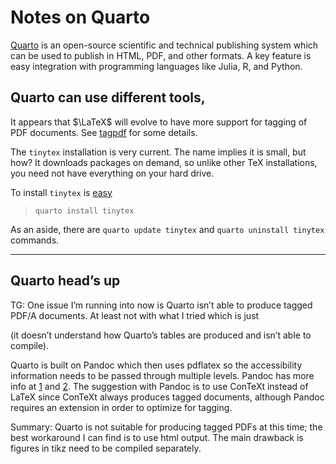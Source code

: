 # Notes on Quarto

[Quarto](https://quarto.org/) is an open-source scientific and technical publishing system which can be used to publish in HTML, PDF, and other formats. A key feature is easy integration with programming languages like Julia, R, and Python.


## Quarto can use different tools,

It appears that $\LaTeX$ will evolve to have more support for tagging of PDF documents. See [tagpdf](https://ctan.org/pkg/tagpdf?lang=en) for some details.

The `tinytex` installation is very current. The name implies it is small, but how? It downloads packages on demand, so unlike other TeX installations, you need not have everything on your hard drive.

To install `tinytex` is [easy](https://quarto.org/docs/output-formats/pdf-engine.html)

> `quarto install tinytex`

As an aside, there are `quarto update tinytex` and `quarto uninstall tinytex` commands.




----

::: {.callout-note}
## Quarto head's up

TG: One issue I'm running into now is Quarto isn't able to produce tagged PDF/A documents. At least not with what I tried which is just \usepackage[tagged]{accessibility} (it doesn't understand how Quarto's tables are produced and isn't able to compile).

Quarto is built on Pandoc which then uses pdflatex so the accessibility information needs to be passed through multiple levels. Pandoc has more info at [1] and [2]. The suggestion with Pandoc is to use ConTeXt instead of LaTeX since ConTeXt always produces tagged documents, although Pandoc requires an extension in order to optimize for tagging.

Summary: Quarto is not suitable for producing tagged PDFs at this time; the best workaround I can find is to use html output. The main drawback is figures in tikz need to be compiled separately.

[1]: https://github.com/jgm/pandoc/issues/5409
[2]: https://pandoc.org/MANUAL#accessible-pdfs-and-pdf-archiving-standards

:::
